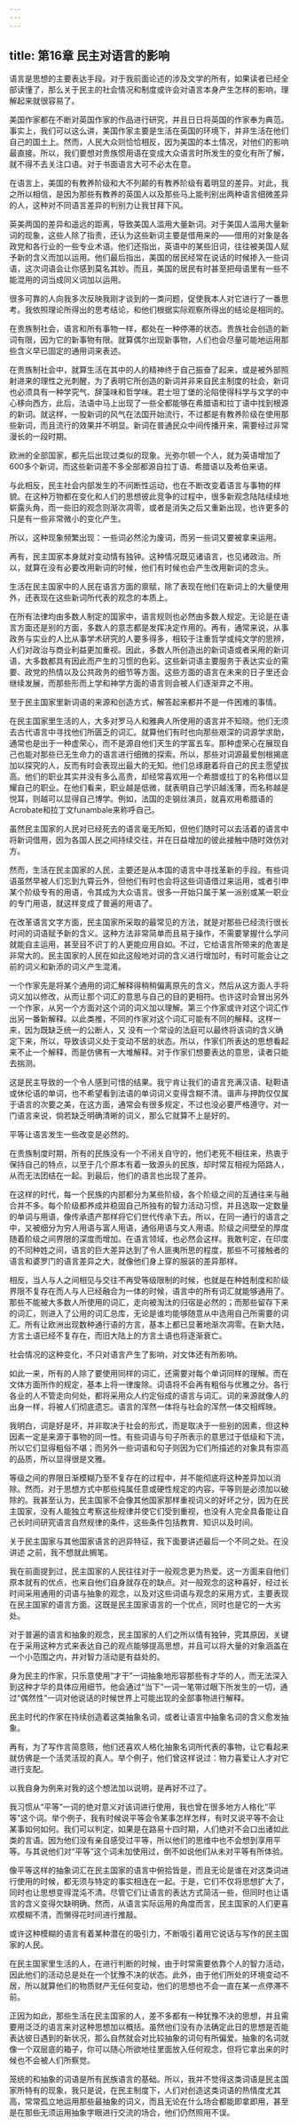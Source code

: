 ```yaml
---
---
---
```

title: 第16章 民主对语言的影响
---

语言是思想的主要表达手段。对于我前面论述的涉及文学的所有，如果读者已经全部读懂了，那么关于民主的社会情况和制度或许会对语言本身产生怎样的影响，理解起来就很容易了。

美国作家都在不断对英国作家的作品进行研究，并且日日将英国的作家奉为典范。事实上，我们可以这么讲，美国作家主要是生活在英国的环境下，并非生活在他们自己的国土上。然而，人民大众则恰恰相反，因为美国的本土情况，对他们的影响最直接。所以，我们要想对贵族惯用语在变成大众语言时所发生的变化有所了解，就不得不去关注口语。对于书面语言大可不必太在意。

在语言上，美国的有教养阶级和大不列颠的有教养阶级有着明显的差异。对此，我之所以相信，是因为那些有教养的英国人以及那些马上能判别出两种语言细微差异的人，这种对不同语言差异的判别力让我甘拜下风。

英美两国的差异和遥远的距离，导致美国人滥用大量新词。对于美国人滥用大量新词的现象，这些人除了指责，还认为这些新词主要是借用来的——借用的对象是各政党和各行业的一些专业术语。他们还指出，英语中的某些旧词，往往被美国人赋予新的含义而加以运用。他们最后指出，美国的居民经常在说话的时候掺入一些词语，这次词语会让你感到莫名其妙。而且，美国的居民有时甚至把母语里有一些不能混用的词当成同义词加以运用。

很多可靠的人向我多次反映我刚才谈到的一类问题，促使我本人对它进行了一番思考。我依照理论所得出的思考结论，和他们根据实际观察所得出的结论是相同的。

在贵族制社会，语言和所有事物一样，都处在一种停滞的状态。贵族社会创造的新词有限，因为它的新事物有限。就算偶尔出现新事物，人们也会尽量可能地运用那些含义早已固定的通用词来表述。

在贵族制社会中，就算生活在其中的人的精神终于自己振奋了起来，或是被外部照射进来的理性之光刺醒，为了表明它所创造的新词并非来自民主制度的社会，新词也必须具有一种学究气、辞藻味和哲学味。君士坦丁堡的沦陷使得科学与文学的中心移向西方，此后，法语中马上出现了一些全都能够在希腊语和拉丁语中找到根源的新词。就这样，一股新词的风气在法国开始流行，不过都是有教养阶级在使用那些新词，而且流行的效果并不明显。新词在普通民众中间传播开来，需要经过非常漫长的一段时期。

欧洲的全部国家，都先后出现过类似的现象。光弥尔顿一个人，就为英语增加了600多个新词，而这些新词差不多全部都源自拉丁语、希腊语以及希伯来语。

与此相反，民主社会内部发生的不间断性运动，也在不断改变着语言与事物的样貌。在这种万物都在变化和人们的思想彼此竞争的过程中，很多新观念陆陆续续地崭露头角，而一些旧的观念则渐次凋零，或者是消失之后又重新出现，也许更多的只是有一些非常微小的变化产生。

所以，这种现象频繁出现：一些词必然沦为废词，而另一些词又要被拿来运用。

再有，民主国家本身就对变动情有独钟。这种情况既见诸语言，也见诸政治。所以，就算在没有必要改用新词的时候，他们有时候也会产生改用新词的念头。

生活在民主国家中的人民在语言方面的禀赋，除了表现在他们在新词上的大量使用外，还表现在这些新词所代表的观念的本质上。

在所有法律均由多数人制定的国家中，语言规则也必然由多数人规定。无论是在语言方面还是别的方面，多数人的意志都是发挥决定作用的。再有，通常来说，从事政务与实业的人比从事学术研究的人要多得多，相较于注重哲学或纯文学的思辨，人们对政治与商业利益更加重视。因此，多数人所创造出的新词语或者采用的新词语，大多数都具有因此而产生的习惯的色彩。这些新词语主要服务于表达实业的需要、政党的热情以及公共政务的细节等方面。这些方面的语言在未来的日子里还会继续发展，而那些形而上学和神学方面的语言则会被人们逐渐弃之不用。

至于民主国家里新词语的来源和创造方式，解答起来都并不是一件困难的事情。

在民主国家里生活的人，大多对罗马人和雅典人所使用的语言并不知晓。他们无须去古代语言中寻找他们所匮乏的词汇。就算他们有时也向那些艰深的词源学求助，通常也是出于一种虚荣心，而不是源自他们天生的学富五车。那种虚荣心在展现自己也能对那些已无生命力的语言进行细微的探索。所以，那些对词源最爱刨根揭底加以探究的人，反而有时会表现出最大的无知。他们总琢磨着将自己的民主愿望拔高。他们的职业其实并没有多么高贵，却经常喜欢用一个希腊或拉丁的名称借以显耀自己的职业。在他们看来，职业越是低微，就表明自己学识越浅薄，而名称越是悦耳，则越可以显得自己博学。例如，法国的走钢丝演员，就喜欢用希腊语的Acrobate和拉丁文funambale来称呼自己。

虽然民主国家的人民对已经死去的语言毫无所知，但他们随时可以去活着的语言中将新词借用，因为各国人民之间持续交往，并在日益增加的彼此接触中随时效仿对方。

然而，生活在民主国家的人民，主要还是从本国的语言中寻找革新的手段。有些词语虽然早被人们忘到九霄云外，但他们有时也会将这些词语借过来运用，或者引申某个阶级专有的用语，令其成为大众语言。很多一开始只属于某一派别或某一职业的专门用语，就这样变成了普遍的用语了。

在改革语言文字方面，民主国家所采取的最常见的方法，就是对那些已经流行很长时间的词语赋予新的含义。这种方法非常简单而且易于操作，不需要掌握什么学问就能自主运用，甚至目不识丁的人更能应用自如。不过，它给语言所带来的危害是非常大的。民主国家的人民在如此这般地对词的含义进行增加时，有时可能会让之前的词义和新添的词义产生混淆。

一个作家先是将某个通用的词汇解释得稍稍偏离原先的含义，然后从这方面人手将词义加以修改，从而让那个词汇的意思与自己的目的更相符。也许这时会冒出另外一个作家，从另一个方面对这个词的词义加以理解。第三个作家或许对这个词汇作出另一番新解释。以此类推，不同的作家对这个词汇可能有不同的解释。这样一来，因为既缺乏统一的公断人，又 没有一个常设的法庭可以最终将该词的含义确定下来，所以，导致该词义处于变动不居的状态。所以，作家们所表达的思想看起来不止一个解释，而是仿佛有一大堆解释。对于作家们想要表达的意思，读者只能去揣测。

这是民主导致的一个令人感到可惜的结果。我宁肯让我们的语言充满汉语、鞑靼语或休伦语的单词，也不希望看到法语的单词词义变得含糊不清。谐声与押韵仅仅属于语言的次要之美，在这方面，通常会有很多规定，不过也没必要严格遵守。对一门语言来说，倘若缺乏明确清晰的词义，那么它就算不上是好的。

平等让语言发生一些改变是必然的。

在贵族制度时期，所有的民族没有一个不闭关自守的，他们老死不相往来，热衷于保持自己的特点，以至于几个原本有着一致源头的民族，却时常互相视为陌路人，从而无法团结在一起。到最后，他们的语言也出现了差异。

在这样的时代，每一个民族的内部都分为某些阶级，各个阶级之间的互通往来与融合并不多。每个阶级都养成并稳固自己所独有的智力活动习惯，并且选取一定数量的单词与用语，像传承遗产那样将它们世代传承下去。所以，在同一通行的语言之中，又被细分为穷人用语与富人用语，通俗用语与文人用语。阶级之间壁垒的厚度随着阶级之间界限的深度而增加。在语言领域，也必然会这样。我敢判定，在印度的不同种姓之间，语言的巨大差异达到了令人匪夷所思的程度，那些不可接触者的语言和婆罗门的语言差异之大，就像他们身上穿的服装的差异那样。

相反，当人与人之间相见与交往不再受等级限制的时候，也就是在种姓制度和阶级界限不复存在而人与人已经融合为一体的时候，语言中的所有词汇就能够通用了。那些不能被大多数人所使用的词汇，走向被淘汰的归宿是必然的；而那些留存下来的词汇，则进入了公用的词汇总库，无论是谁均能够随意从中选用自己所需要的词汇。所有让欧洲出现数种通行语的方言，基本上都已显著地渐次凋零。在新大陆，方言土语已经不复存在，而旧大陆上的方言土语也将逐渐衰亡。

社会情况的这种变化，不只对语言产生了影响，对文体还有所影响。

如此一来，所有的人除了要使用同样的词汇，还需要对每个单词同样的理解。而在文体方面所作的规定，基本上将一律废除。词语将不会再有粗俗与优雅之分。各行各业的人不管走向何处，都将采用众人约定俗成的语言与词汇。词的来源就像人的出身一样，将被人们彻底遗忘。语言的浑然一体将与社会的浑然一体交相辉映。

我明白，词是好是坏，并非取决于社会的形式，而是取决于一些别的因素，但这种因素一定是来源于事物的同一性。有些词语与句子所表示的意思过于低级和下流，所以它们显得粗俗不堪；而另外一些词语和句子则因为它们所描述的对象具有崇高的品质，所以显得很是文雅。

等级之间的界限日渐模糊乃至不复存在的过程中，并不能彻底将这种差异加以消除。然而，对于思想方式中那些纯属任意或硬性规定的内容，平等则是必须加以破除的。我甚至认为，民主国家不会像其他国家那样重视词义的好坏之分，因为在民主国家，没有人能独立考察这些规律并使它们受到重视，也没有人完全具备能让自己长时间研究语言自然规律的条件，这些条件包括教育、知识以及时间。

关于民主国家与其他国家语言的迥异特征，我下面要讲述最后一个不同之处。在没讲述 之前，我不想就此搁笔。

我在前面提到过，民主国家的人民往往对于一般观念更为热爱。这一方面来自他们原本就有的优点，也来自他们自身就存在的缺点。对一般观念的这种喜好，经过长时间采用通用的词语与抽象的观念，以及对这些词语与观念的采用方式，主要表现在民主国家的语言方面。这既是民主国家语言的一个优点，同时也是它的一大劣处。

对于普遍的语言和抽象的观念，民主国家的人们之所以情有独钟，究其原因，关键在于采用这种方式来表达自己的观点能够提高思想，并且可以将大量的对象涵盖在一个小范围之内，并对智力活动是有益处的。

身为民主的作家，只乐意使用“才干”一词抽象地形容那些有才华的人，而无法深入到这种才华的具体应用细节。他会通过“当下”一词一笔带过眼下所发生的一切，通过“偶然性”一词对他说话的时候世界上可能出现的全部事物进行解释。

民主时代的作家在持续创造着这类抽象名词，或者让语言中抽象名词的含义愈发抽象。

再有，为了写作言简意赅，他们还喜欢人格化抽象名词所代表的事物，让它看起来就仿佛是一个活灵活现的真人。举个例子，他们曾这样说过：物力喜爱让人才对它进行支配。

以我自身为例来对我的这个想法加以说明，是再好不过了。

我习惯从“平等”一词的绝对意义对该词进行使用，我也曾在很多地方人格化“平等”这个词。举个例子，我有时候说平等会令某事怎样怎样，有时又说平等不会让某事如何如何。我们可以判定，如果是在路易十四时期，人们绝对不会口出诸如此类的言语。因为他们没有亲自感受过平等，所以他们的思维中也不会想到享用平等。与其说他们对“平等”这个词未加使用过，倒不如说他们从未对平等有所体验。

像平等这样的抽象词汇在民主国家的语言中俯拾皆是，而且无论是谁在对这类词进行使用的时候，都无须与特定的事实相连在一起。于是，它们不仅将思想扩大了，同时也让思想变得混沌不清。尽管它们让语言的表达方式简洁一些，但同时也让语言的含义变得欠缺明确。然而，从语言实际运用的角度而言，民主国家的人们更喜欢模糊不清，而懒得花时间进行推敲。

或许这种模糊的语言有着某种潜在的吸引力，不断吸引着用它说话与写作的民主国家的人民。

在民主国家里生活的人，在进行判断的时候，由于时常需要依靠个人的智力活动，因此他们的活动总是处在一个犹豫不决的状态。此外，由于他们所处的环境变动不居，所以就算他们的物质财产无任何变动，他们的思想也不会一直在某一点停滞不前。

正因为如此，那些生活在民主国家的人，差不多都有一种犹豫不决的思想，并且需要用泛泛的语言来对这种思想加以概括。虽然他们没有办法确定此日的思想是否能表达彼日遇到的新状况，那么自然就会对比较抽象的词句有所偏爱。抽象的名词就像一个双层底的箱子，你可以随心所欲地往里面放入任何观念，但将它拿出来的时候也不会被人们所察觉。

笼统的和抽象的词语是所有民族语言的基础。所以，我并不觉得这类词语是民主国家所特有的现象，我只是说，在民主制度下，人们对创造这类词语的热情度尤其高，常常孤立地运用那些最抽象的词义，而且无论在什么场合都能即拿即用，甚至是在那些无须运用抽象字眼进行交流的场合，他们仍然照用不误。